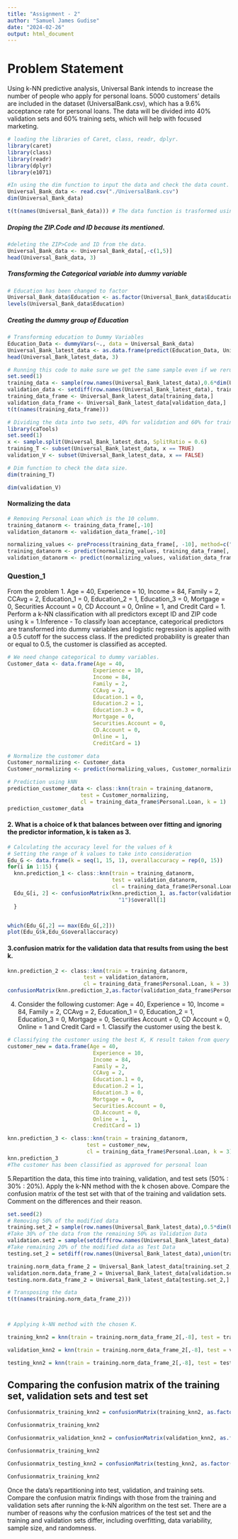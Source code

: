 ```yaml
---
title: "Assignment - 2"
author: "Samuel James Gudise"
date: "2024-02-26"
output: html_document
---
```

# Problem Statement
Using k-NN predictive analysis, Universal Bank intends to increase the number of people who apply for personal loans. 5000 customers' details are included in the dataset (UniversalBank.csv), which has a 9.6% acceptance rate for personal loans. The data will be divided into 40% validation sets and 60% training sets, which will help with focused marketing.

```r
# loading the libraries of Caret, class, readr, dplyr.
library(caret)
library(class)
library(readr)
library(dplyr)
library(e1071)
```

```r
#In using the dim function to input the data and check the data count.
Universal_Bank_data <- read.csv("./UniversalBank.csv")
dim(Universal_Bank_data)
```

```r
t(t(names(Universal_Bank_data))) # The data function is trasformed using the T function.
```
##### Droping the ZIP.Code and ID because its mentioned.
```r
#deleting the ZIP>Code and ID from the data.
Universal_Bank_data <- Universal_Bank_data[,-c(1,5)]
head(Universal_Bank_data, 3)
```

##### Transforming the Categorical variable into dummy variable
```r
# Education has been changed to factor
Universal_Bank_data$Education <- as.factor(Universal_Bank_data$Education)
levels(Universal_Bank_data$Education)

```

##### Creating the dummy group of Education
```r
# Transforming education to Dummy Variables
Education_Data <- dummyVars(~., data = Universal_Bank_data) 
Universal_Bank_latest_data <- as.data.frame(predict(Education_Data, Universal_Bank_data))
head(Universal_Bank_latest_data, 3)
```

```r
# Running this code to make sure we get the same sample even if we rerun codes
set.seed(1)
training_data <- sample(row.names(Universal_Bank_latest_data),0.6*dim(Universal_Bank_latest_data)[1])
validation_data <- setdiff(row.names(Universal_Bank_latest_data), training_data)  
training_data_frame <- Universal_Bank_latest_data[training_data,]
validation_data_frame <- Universal_Bank_latest_data[validation_data,]
t(t(names(training_data_frame)))
```

```r
# Dividing the data into two sets, 40% for validation and 60% for training.
library(caTools)
set.seed(1)
x <- sample.split(Universal_Bank_latest_data, SplitRatio = 0.6)
training_T <- subset(Universal_Bank_latest_data, x == TRUE)
validation_V <- subset(Universal_Bank_latest_data, x == FALSE)

# Dim function to check the data size.
dim(training_T)
```
```r
dim(validation_V)
```
#### Normalizing the data
```r
# Removing Personal Loan which is the 10 column.
training_datanorm <- training_data_frame[,-10] 
validation_datanorm <- validation_data_frame[,-10]

normalizing_values <- preProcess(training_data_frame[, -10], method=c("center", "scale"))
training_datanorm <- predict(normalizing_values, training_data_frame[, -10])
validation_datanorm <- predict(normalizing_values, validation_data_frame[, -10])
```

### Question_1
From the problem 1. Age = 40, Experience = 10, Income = 84, Family = 2, CCAvg = 2, Education_1 = 0, Education_2 = 1, Education_3 = 0, Mortgage = 0, Securities Account = 0, CD Account = 0, Online = 1, and Credit Card = 1. Perform a k-NN classification with all predictors except ID and ZIP code using k = 1.Inference - To classify loan acceptance, categorical predictors are transformed into dummy variables and logistic regression is applied with a 0.5 cutoff for the success class. If the predicted probability is greater than or equal to 0.5, the customer is classified as accepted.
```r
# We need change categorical to dummy variables.
Customer_data <- data.frame(Age = 40,  
                           Experience = 10,
                           Income = 84,
                           Family = 2,
                           CCAvg = 2,
                           Education.1 = 0,
                           Education.2 = 1,
                           Education.3 = 0,
                           Mortgage = 0,
                           Securities.Account = 0,
                           CD.Account = 0,
                           Online = 1,
                           CreditCard = 1)

# Normalize the customer data
Customer_normalizing <- Customer_data
Customer_normalizing <- predict(normalizing_values, Customer_normalizing)
```

```r
# Prediction using kNN
prediction_customer_data <- class::knn(train = training_datanorm, 
                       test = Customer_normalizing, 
                       cl = training_data_frame$Personal.Loan, k = 1) 
prediction_customer_data
```

#### 2. What is a choice of k that balances between over fitting and ignoring the predictor information, k is taken as 3.
```r
# Calculating the accuracy level for the values of k
# Setting the range of k values to take into consideration
Edu_G <- data.frame(k = seq(1, 15, 1), overallaccuracy = rep(0, 15))
for(i in 1:15) {
  knn.prediction_1 <- class::knn(train = training_datanorm,
                                 test = validation_datanorm,
                                 cl = training_data_frame$Personal.Loan, k = i)
  Edu_G[i, 2] <- confusionMatrix(knn.prediction_1, as.factor(validation_data_frame$Personal.Loan), positive =  
                                   "1")$overall[1] 
  }


which(Edu_G[,2] == max(Edu_G[,2])) 
plot(Edu_G$k,Edu_G$overallaccuracy)
```
#### 3.confusion matrix for the validation data that results from using the best k.

```r
knn.prediction_2 <- class::knn(train = training_datanorm, 
                        test = validation_datanorm, 
                        cl = training_data_frame$Personal.Loan, k = 3)
confusionMatrix(knn.prediction_2,as.factor(validation_data_frame$Personal.Loan))

```
 4. Consider the following customer: Age = 40, Experience = 10, Income = 84,
Family = 2, CCAvg = 2, Education_1 = 0, Education_2 = 1, Education_3 = 0,
Mortgage = 0, Securities Account = 0, CD Account = 0, Online = 1 and Credit
Card = 1. Classify the customer using the best k.
```r
# Classifying the customer using the best K, K result taken from query 2 after finding the K ie 3.
customer_new = data.frame(Age = 40, 
                           Experience = 10, 
                           Income = 84, 
                           Family = 2,
                           CCAvg = 2, 
                           Education.1 = 0, 
                           Education.2 = 1, 
                           Education.3 = 0, 
                           Mortgage = 0, 
                           Securities.Account = 0, 
                           CD.Account = 0, 
                           Online = 1, 
                           CreditCard = 1)

knn.prediction_3 <- class::knn(train = training_datanorm, 
                         test = customer_new, 
                         cl = training_data_frame$Personal.Loan, k = 3)
knn.prediction_3
#The customer has been classified as approved for personal loan
```

5.Repartition the data, this time into training, validation, and test sets (50% : 30% : 20%). Apply the k-NN method with the k chosen above. Compare the confusion matrix of the test set with that of the training and validation sets. Comment on the differences and their reason.
```r
set.seed(2)
# Removing 50% of the modified data
training.set_2 = sample(row.names(Universal_Bank_latest_data),0.5*dim(Universal_Bank_latest_data)[1])
#Take 30% of the data from the remaining 50% as Validation Data 
validation.set2 = sample(setdiff(row.names(Universal_Bank_latest_data), training.set_2), 0.3*dim(Universal_Bank_latest_data)[1])
#Take remaining 20% of the modified data as Test Data
testing.set_2 = setdiff(row.names(Universal_Bank_latest_data),union(training.set_2,validation.set2))

training.norm_data_frame_2 = Universal_Bank_latest_data[training.set_2,]
validation.norm.data_frame_2 = Universal_Bank_latest_data[validation.set2,]
testing.norm.data_frame_2 = Universal_Bank_latest_data[testing.set_2,]

# Transposing the data
t(t(names(training.norm_data_frame_2)))




```

```r
# Applying k-NN method with the chosen K.

training_knn2 = knn(train = training.norm_data_frame_2[,-8], test = training.norm_data_frame_2[,-8], cl = training.norm_data_frame_2[,8], k=3)

validation_knn2 = knn(train = training.norm_data_frame_2[,-8], test = validation.norm.data_frame_2[,-8], cl = training.norm_data_frame_2[,8], k=3)

testing_knn2 = knn(train = training.norm_data_frame_2[,-8], test = testing.norm.data_frame_2[,-8], cl = training.norm_data_frame_2[,8], k=3)
```

## Comparing the confusion matrix of the training set, validation sets and test set
```r
Confusionmatrix_training_knn2 = confusionMatrix(training_knn2, as.factor(training.norm_data_frame_2$Personal.Loan),positive = "1")

Confusionmatrix_training_knn2
```

```r
Confusionmatrix_validation_knn2 = confusionMatrix(validation_knn2, as.factor(validation.norm.data_frame_2$Personal.Loan),positive = "1")

Confusionmatrix_training_knn2
```

```r
Confusionmatrix_testing_knn2 = confusionMatrix(testing_knn2, as.factor(testing.norm.data_frame_2$Personal.Loan),positive = "1")

Confusionmatrix_training_knn2
```
Once the data's repartitioning into test, validation, and training sets. Compare the confusion matrix findings with those from the training and validation sets after running the k-NN algorithm on the test set.
There are a number of reasons why the confusion matrices of the test set and the training and validation sets differ, including overfitting, data variability, sample size, and randomness.
